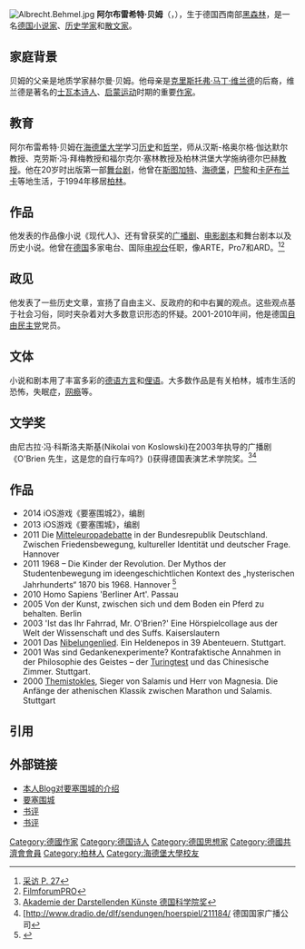 {{blpsources|time=2012-03-28T00:50:33+00:00 }}
[[File:Albrecht.Behmel.jpg|thumb]]
'''阿尔布雷希特·贝姆'''（{{lang-de|Albrecht Behmel}}，{{bd|1971年|3月24日}}），生于德国西南部[[黑森林|黑森林]]，是一名[[德国|德国]][[小说家|小说家]]、[[历史学家|历史学家]]和[[散文家|散文家]]。

==家庭背景==
贝姆的父亲是地质学家赫尔曼·贝姆。他母亲是[[克里斯托弗·马丁·维兰德|克里斯托弗·马丁·维兰德]]的后裔，维兰德是著名的[[士瓦本|士瓦本]][[诗人|诗人]]、[[启蒙运动|启蒙运动]]时期的重要[[作家|作家]]。

==教育==
阿尔布雷希特·贝姆在[[海德堡大学|海德堡大学]]学习[[历史|历史]]和[[哲学|哲学]]，师从汉斯-格奥尔格·伽达默尔教授、克劳斯·冯·拜梅教授和福尔克尔·塞林教授及柏林洪堡大学施纳德尔巴赫[[教授|教授]]。他在20岁时出版第一部[[舞台剧|舞台剧]]，他曾在[[斯图加特|斯图加特]]、[[海德堡|海德堡]]，[[巴黎|巴黎]]和[[卡萨布兰卡|卡萨布兰卡]]等地生活，于1994年移居[[柏林|柏林]]。

==作品==
他发表的作品像小说《现代人》、还有曾获奖的[[广播剧|广播剧]]、[[电影|电影]][[剧本|剧本]]和舞台剧本以及历史小说。他曾在[[德国|德国]]多家电台、国际[[电视台|电视台]]任职，像ARTE，Pro7和ARD。<ref>[http://issuu.com/taxidrivers/docs/taxi_drivers_n_15 采访 P. 27]</ref><ref>[http://www.marketing-fuer-schauspieler.de/das-berliner-filmforum/ FilmforumPRO]</ref>

==政见==
他发表了一些历史文章，宣扬了自由主义、反政府的和中右翼的观点。这些观点基于社会习俗，同时夹杂着对大多数意识形态的怀疑。2001-2010年间，他是德国[[自由民主党|自由民主党]]党员。 

==文体==
小说和剧本用了丰富多彩的[[德语|德语]][[方言|方言]]和[[俚语|俚语]]。大多数作品是有关柏林，城市生活的恐怖，失眠症，[[网瘾|网瘾]]等。

== 文学奖==
由尼古拉·冯·科斯洛夫斯基(Nikolai von Koslowski)在2003年执导的广播剧《O'Brien 先生，这是您的自行车吗?》({{lang-de|''Ist das Ihr Fahrrad, Mr. O'Brien?''}})获得德国表演艺术学院奖。<ref>[http://www.darstellendekuenste.de/id-2003.html Akademie der Darstellenden Künste 德国科学院奖]</ref><ref>[http://www.dradio.de/dlf/sendungen/hoerspiel/211184/ {{Wayback|url=http://www.dradio.de/dlf/sendungen/hoerspiel/211184/ |date=20031207020933 }} 德国国家广播公司</ref>

== 作品==
*2014 iOS游戏《要塞围城2》，编剧
*2013 iOS游戏《要塞围城》，编剧
*2011 Die [[Mitteleuropadebatte|Mitteleuropadebatte]] in der Bundesrepublik Deutschland. Zwischen Friedensbewegung, kultureller Identität und deutscher Frage. Hannover
*2011 1968 – Die Kinder der Revolution. Der Mythos der Studentenbewegung im ideengeschichtlichen Kontext des „hysterischen Jahrhunderts“ 1870 bis 1968. Hannover <ref>{{Cite web |url=http://www.ibidemverlag.de/Unser-Verlagsprogramm/Geschichte/1968--Die-Kinder-der-Diktatur.html |title=存档副本 |access-date=2012-03-06 |archive-url=https://web.archive.org/web/20131202204619/http://www.ibidemverlag.de/Unser-Verlagsprogramm/Geschichte/1968--Die-Kinder-der-Diktatur.html |archive-date=2013-12-02 |dead-url=yes }}</ref>
*2010 Homo Sapiens 'Berliner Art'. Passau
*2005 Von der Kunst, zwischen sich und dem Boden ein Pferd zu behalten. Berlin 
*2003 'Ist das Ihr Fahrrad, Mr. O'Brien?' Eine Hörspielcollage aus der Welt der Wissenschaft und des Suffs. Kaiserslautern
*2001 Das [[Nibelungenlied|Nibelungenlied]]. Ein Heldenepos in 39 Abenteuern. Stuttgart.
*2001 Was sind Gedankenexperimente? Kontrafaktische Annahmen in der Philosophie des Geistes – der [[Turingtest|Turingtest]] und das Chinesische Zimmer. Stuttgart.
*2000 [[Themistokles|Themistokles]], Sieger von Salamis und Herr von Magnesia. Die Anfänge der athenischen Klassik zwischen Marathon und Salamis. Stuttgart

==引用==
<references/>

== 外部链接 ==
*[http://behmel.blogspot.de/2012/12/fortress-2.html 本人Blog对要塞围城的介绍]
*[https://itunes.apple.com/us/app/fortress-under-siege/id456532154?ls=1&mt=8 要塞围城]
*[https://web.archive.org/web/20150504125807/http://www.h-net.org/reviews/showrev.php?id=20106 书评]
*[https://web.archive.org/web/20131202204619/http://www.ibidemverlag.de/Unser-Verlagsprogramm/Geschichte/1968--Die-Kinder-der-Diktatur.html 书评]

{{normdaten}}
{{DEFAULTSORT:Jenny, Marx}}
[[Category:德國作家|Category:德國作家]]
[[Category:德国诗人|Category:德国诗人]]
[[Category:德国思想家|Category:德国思想家]]
[[Category:德國共濟會會員|Category:德國共濟會會員]]
[[Category:柏林人|Category:柏林人]]
[[Category:海德堡大學校友|Category:海德堡大學校友]]
